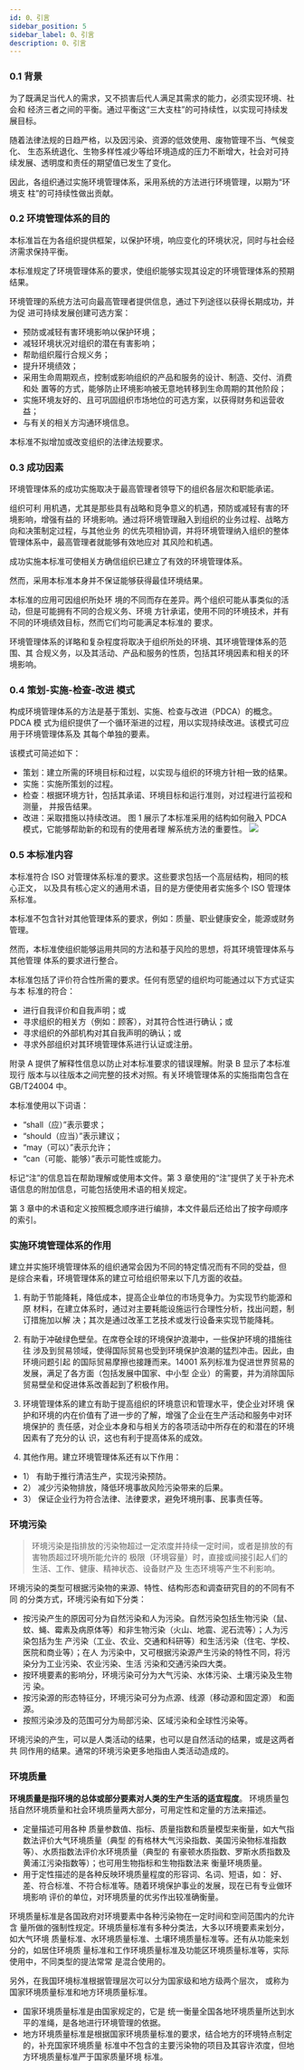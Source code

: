 ```yaml
---
id: 0、引言
sidebar_position: 5
sidebar_label: 0、引言
description: 0、引言
---
```




### 0.1 背景

为了既满足当代人的需求，又不损害后代人满足其需求的能力，必须实现环境、社会和
经济三者之间的平衡。通过平衡这“三大支柱”的可持续性，以实现可持续发展目标。

随着法律法规的日趋严格，以及因污染、资源的低效使用、废物管理不当、气候变化、
生态系统退化、生物多样性减少等给环境造成的压力不断增大，社会对<A>可持续发展</A>、<A>透明度</A>和<A>责任</A>的期望值已发生了变化。

因此，各组织通过实施环境管理体系，采用系统的方法进行环境管理，以期为“环境支
柱”的可持续性做出贡献。

### 0.2 环境管理体系的目的

本标准旨在<C>为各组织提供框架，以保护环境，响应变化的环境状况，同时与社会经济需求保持平衡</C>。

本标准规定了环境管理体系的要求，使组织能够实现其设定的环境管理体系的<D>预期结果</D>。

环境管理的系统方法可向最高管理者提供信息，通过下列途径以获得长期成功，并为促
进可持续发展创建可选方案：

- 预防或减轻有害环境影响以保护环境；
- 减轻环境状况对组织的潜在有害影响；
- 帮助组织履行合规义务；
- 提升环境绩效；
- 采用生命周期观点，控制或影响组织的产品和服务的设计、制造、交付、消费和处
  置等的方式，能够防止环境影响被无意地转移到生命周期的其他阶段；
- 实施环境友好的、且可巩固组织市场地位的可选方案，以获得财务和运营收益；
- 与有关的相关方沟通环境信息。

本标准不拟增加或改变组织的法律法规要求。

### 0.3 成功因素

环境管理体系的成功实施取决于<F>最高管理者领导下的组织各层次和职能承诺</F>。

组织可利
用机遇，尤其是那些具有战略和竞争意义的机遇，预防或减轻有害的环境影响，增强有益的
环境影响。通过将环境管理融入到组织的业务过程、战略方向和决策制定过程，与其他业务
的优先项相协调，并将环境管理纳入组织的整体管理体系中，最高管理者就能够有效地应对
其风险和机遇。

成功实施本标准可使相关方确信组织已建立了有效的环境管理体系。

然而，采用本标准本身并不保证能够获得最佳环境结果。

本标准的应用可因组织所处环
境的不同而存在差异。两个组织可能从事类似的活动，但是可能拥有不同的合规义务、环境
方针承诺，使用不同的环境技术，并有不同的环境绩效目标，然而它们均可能满足本标准的
要求。

环境管理体系的详略和复杂程度将取决于组织所处的环境、其环境管理体系的范围、其
合规义务，以及其活动、产品和服务的性质，包括其环境因素和相关的环境影响。

### 0.4 策划-实施-检查-改进 模式

构成环境管理体系的方法是基于策划、实施、检查与改进（PDCA）的概念。PDCA 模
式为组织提供了一个循环渐进的过程，用以实现持续改进。该模式可应用于环境管理体系及
其每个单独的要素。

该模式可简述如下：

- 策划：建立所需的环境目标和过程，以实现与组织的环境方针相一致的结果。
- 实施：实施所策划的过程。
- 检查：根据环境方针，包括其承诺、环境目标和运行准则，对过程进行监视和测量，
  并报告结果。
- 改进：采取措施以持续改进。
  图 1 展示了本标准采用的结构如何融入 PDCA 模式，它能够帮助新的和现有的使用者理
  解系统方法的重要性。
  ![](/images/0.4-1PDCA.png)

### 0.5 本标准内容

本标准符合 ISO 对管理体系标准的要求。这些要求包括一个高层结构，相同的核心正文，
以及具有核心定义的通用术语，目的是方便使用者实施多个 ISO 管理体系标准。

本标准不包含针对其他管理体系的要求，例如：质量、职业健康安全，能源或财务管理。

然而，本标准使组织能够运用共同的方法和基于风险的思想，将其环境管理体系与其他管理
体系的要求进行整合。

本标准包括了评价符合性所需的要求。任何有愿望的组织均可能通过以下方式证实与本
标准的符合：

- 进行自我评价和自我声明；或
- 寻求组织的相关方（例如：顾客），对其符合性进行确认；或
- 寻求组织的外部机构对其自我声明的确认；或
- 寻求外部组织对其环境管理体系进行认证或注册。

附录 A 提供了解释性信息以防止对本标准要求的错误理解。附录 B 显示了本标准现行
版本与以往版本之间完整的技术对照。有关环境管理体系的实施指南包含在 GB/T24004 中。

本标准使用以下词语：

- “shall（应）”表示要求；
- “should（应当）”表示建议；
- “may（可以）”表示允许；
- “can（可能、能够）”表示可能性或能力。

标记“注”的信息旨在帮助理解或使用本文件。第 3 章使用的“注”提供了关于补充术
语信息的附加信息，可能包括使用术语的相关规定。

第 3 章中的术语和定义按照概念顺序进行编排，本文件最后还给出了按字母顺序的索引。

### 实施环境管理体系的作用

建立并实施环境管理体系的组织通常会因为不同的特定情况而有不同的受益，但
是综合来看，环境管理体系的建立可给组织带来以下几方面的收益。

1. 有助于节能降耗，降低成本，提高企业单位的市场竞争力。为实现节约能源和原
   材料，在建立体系时，通过对主要耗能设施运行合理性分析，找出问题，制订措施加以解
   决；其次是通过改革工艺技术或发行设备来实现节能降耗。
2. 有助于冲破绿色壁垒。在席卷全球的环境保护浪潮中，一些保护环境的措施往往
   涉及到贸易领域，使得国际贸易也受到环境保护浪潮的猛烈冲击。因此，由环境问题引起
   的国际贸易摩擦也接踵而来。14001 系列标准为促进世界贸易的发展，满足了各方面（包括发展中国家、中小型
   企业）的需要，并为消除国际贸易壁垒和促进体系改善起到了积极作用。

3. 环境管理体系的建立有助于提高组织的环境意识和管理水平，使企业对环境
   保护和环境的内在价值有了进一步的了解，增强了企业在生产活动和服务中对环境保护的
   责任感，对企业本身和与相关方的各项活动中所存在的和潜在的环境因素有了充分的认
   识，这也有利于提高体系的成效。

4. 其他作用。建立环境管理体系还有以下作用：

- 1） 有助于推行清洁生产，实现污染预防。
- 2） 减少污染物排放，降低环境事故风险污染带来的后果。
- 3） 保证企业行为符合法律、法律要求，避免环境刑事、民事责任等。

### 环境污染

> 环境污染是指排放的污染物超过一定浓度并持续一定时间，或者是排放的有害物质超过环境所能允许的
> 极限（环境容量）时，直接或间接引起人们的生活、工作、健康、精神状态、设备财产及
> 生态环境等产生不利影响。

环境污染的类型可根据污染物的来源、特性、结构形态和调查研究目的的不同有不同
的分类方式，环境污染有如下分类：

- 按污染产生的原因可分为自然污染和人为污染。自然污染包括生物污染（鼠、
  蚊、蝇、霉素及病原体等）和非生物污染（火山、地震、泥石流等）；人为污染包括为生
  产污染（工业、农业、交通和科研等）和生活污染（住宅、学校、医院和商业等）；在人
  为污染中，又可根据污染源产生污染的特性不同，将污染分为工业污染、农业污染、生活
  污染和交通污染四大类。
- 按环境要素的影响分，环境污染可分为大气污染、水体污染、土壤污染及生物污
  染。
- 按污染源的形态特征分，环境污染可分为点源、线源（移动源和固定源） 和面
  源。
- 按照污染涉及的范围可分为局部污染、区域污染和全球性污染等。

环境污染的产生，可以是人类活动的结果，也可以是自然活动的结果，或是这两者共
同作用的结果。通常的环境污染更多地指由人类活动造成的。

### 环境质量 
<B>环境质量是指环境的总体或部分要素对人类的生产生活的适宜程度</B>。
环境质量包括<C>自然环境质量</C>和<C>社会环境质量</C>两大部分，可用定性和定量的方法来描述。

- 定量描述可用各种
质量参数值、指标、质量指数和质量模型来衡量，如大气指数法评价大气环境质量（典型
的有格林大气污染指数、美国污染物标准指数等）、水质指数法评价水环境质量（典型的
有豪顿水质指数、罗斯水质指数及黄浦江污染指数等）；也可用生物指标和生物指数法来
衡量环境质量。
- 用于定性描述的是各种反映环境质量程度的形容词、名词、短语，如：
好、差、符合标准、不符合标准等。随着环境保护事业的发展，现在已有专业做环境影响
评价的单位，对环境质量的优劣作出较准确衡量。

环境质量标准是各国政府对环境要素中各种污染物在一定时间和空间范围内的允许含
量所做的强制性规定。环境质量标准有多种分类法，大多以环境要素来划分，如大气环境
质量标准、水环境质量标准、土壤环境质量标准等。还有从功能来划分的，如居住环境质
量标准和工作环境质量标准及功能区环境质量标准等，实际使用中，不同类型的提法常常
是混合使用的。

另外，在我国环境标准根据管理层次可以分为国家级和地方级两个层次，
或称为国家环境质量标准和地方环境质量标准。

- 国家环境质量标准是由国家规定的，它是
统一衡量全国各地环境质量所达到水平的准绳，是各地进行环境管理的依据。
- 地方环境质量标准是根据国家环境质量标准的要求，结合地方的环境特点制定的，补充国家环境质量
标准中不包含的主要污染物的项目及其容许浓度，但地方环境质量标准严于国家质量环境
标准。